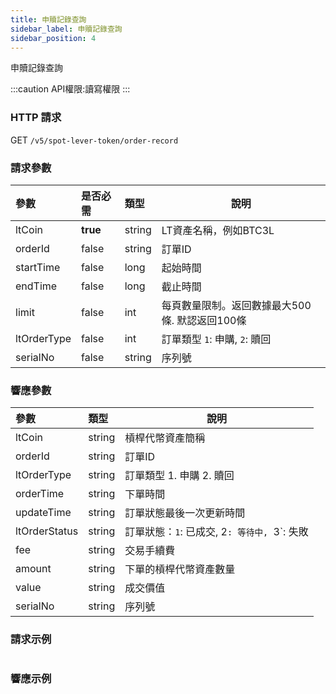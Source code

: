 ```yaml
---
title: 申贖記錄查詢
sidebar_label: 申贖記錄查詢
sidebar_position: 4
---
```

申贖記錄查詢

:::caution
API權限:讀寫權限
:::

### HTTP 請求
GET `/v5/spot-lever-token/order-record`

### 請求參數
| 參數 | 是否必需 | 類型 | 說明|
|:----- |:-------|:-----|------ |
|ltCoin |**true** |string |LT資產名稱，例如BTC3L |
|orderId |false	|string	|訂單ID |
|startTime |false |long	|起始時間 |
|endTime |false	|long |截止時間 |
|limit |false |int |每頁數量限制。返回數據最大500條. 默認返回100條 |
|ltOrderType |false |int |訂單類型 `1`: 申購, `2`: 贖回 |
|serialNo |false |string |序列號 |

### 響應參數
| 參數 | 類型 | 說明|
|:----- |:-----|----- |
|ltCoin |string |槓桿代幣資產簡稱 |
|orderId |string |訂單ID |
|ltOrderType |string |訂單類型 1. 申購 2. 贖回 |
|orderTime |string |下單時間 |
|updateTime |string |訂單狀態最後一次更新時間 |
|ltOrderStatus |string |訂單狀態：`1`: 已成交, 2`: 等待中, `3`: 失敗 |
|fee |string |交易手續費 |
|amount	|string	|下單的槓桿代幣資產數量 |
|value |string |成交價值 |
|serialNo |string |序列號 |

### 請求示例

<Tabs>
<TabItem value="console" label="Console">

```http

```

</TabItem>
</Tabs>

### 響應示例

<Tabs>
<TabItem value="json" label="Json">

```json

```
</TabItem>
</Tabs>